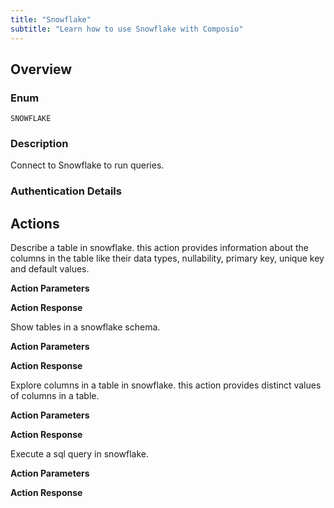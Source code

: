```yaml
---
title: "Snowflake"
subtitle: "Learn how to use Snowflake with Composio"
---
```



## Overview

### Enum
`SNOWFLAKE`

### Description
Connect to Snowflake to run queries.

### Authentication Details

<Accordion title="BASIC">
<ParamField path="username" type="string" required={true}>
</ParamField>

<ParamField path="password" type="string" required={true}>
</ParamField>

<ParamField path="account_url" type="string" required={true}>
</ParamField>

</Accordion>


## Actions

<AccordionGroup>
<Accordion title="SNOWFLAKE_DESCRIBE_TABLE">
Describe a table in snowflake. this action provides information about the columns in the table like their data types, nullability, primary key, unique key and default values.

**Action Parameters**

<ParamField path="database" type="string" required={true}>
</ParamField>

<ParamField path="schema_name" type="string" required={true}>
</ParamField>

<ParamField path="table_name" type="string" required={true}>
</ParamField>


**Action Response**

<ParamField path="data" type="object">
</ParamField>

<ParamField path="successful" type="boolean">
</ParamField>

<ParamField path="error" type="">
</ParamField>

</Accordion>

<Accordion title="SNOWFLAKE_SHOW_TABLES">
Show tables in a snowflake schema.

**Action Parameters**

<ParamField path="database" type="string" required={true}>
</ParamField>

<ParamField path="schema_name" type="string" required={true}>
</ParamField>


**Action Response**

<ParamField path="data" type="object">
</ParamField>

<ParamField path="successful" type="boolean">
</ParamField>

<ParamField path="error" type="">
</ParamField>

</Accordion>

<Accordion title="SNOWFLAKE_EXPLORE_COLUMNS">
Explore columns in a table in snowflake. this action provides distinct values of columns in a table.

**Action Parameters**

<ParamField path="database" type="string" required={true}>
</ParamField>

<ParamField path="schema_name" type="string" required={true}>
</ParamField>

<ParamField path="table_name" type="string" required={true}>
</ParamField>

<ParamField path="column_names" type="array">
</ParamField>

<ParamField path="limit" type="integer" default="10">
</ParamField>


**Action Response**

<ParamField path="data" type="object">
</ParamField>

<ParamField path="successful" type="boolean">
</ParamField>

<ParamField path="error" type="">
</ParamField>

</Accordion>

<Accordion title="SNOWFLAKE_RUN_QUERY">
Execute a sql query in snowflake.

**Action Parameters**

<ParamField path="database" type="string" required={true}>
</ParamField>

<ParamField path="schema_name" type="string" required={true}>
</ParamField>

<ParamField path="query" type="string" required={true}>
</ParamField>


**Action Response**

<ParamField path="data" type="array">
</ParamField>

<ParamField path="successful" type="boolean">
</ParamField>

<ParamField path="error" type="">
</ParamField>

</Accordion>

</AccordionGroup>
